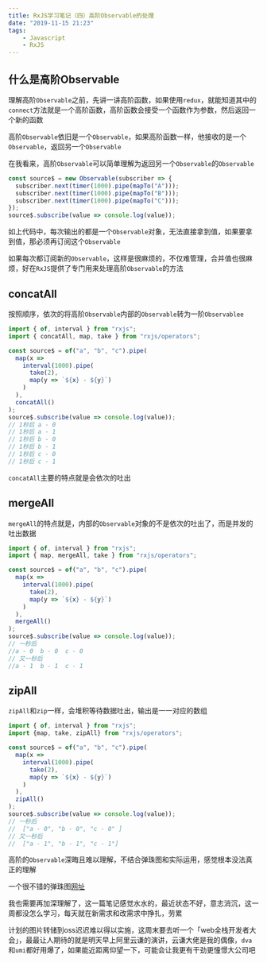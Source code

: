 ```yaml
---
title: RxJS学习笔记（四）高阶Observable的处理
date: "2019-11-15 21:23"
tags:
    - Javascript
    - RxJS
---
```


## 什么是高阶Observable

理解高阶`Observable`之前，先讲一讲高阶函数，如果使用`redux`，就能知道其中的`connect`方法就是一个高阶函数，高阶函数会接受一个函数作为参数，然后返回一个新的函数

高阶`Observable`依旧是一个`Observable`，如果高阶函数一样，他接收的是一个`Observable`，返回另一个`Observable`

在我看来，高阶`Observable`可以简单理解为返回另一个`Observable`的`Observable`

```javascript
const source$ = new Observable(subscriber => {
  subscriber.next(timer(1000).pipe(mapTo("A")));
  subscriber.next(timer(1000).pipe(mapTo("B")));
  subscriber.next(timer(1000).pipe(mapTo("C")));
});
source$.subscribe(value => console.log(value));
```

如上代码中，每次输出的都是一个`Observable`对象，无法直接拿到值，如果要拿到值，那必须再订阅这个`Observable`

如果每次都订阅新的`Observable`，这样是很麻烦的，不仅难管理，合并值也很麻烦，好在`RxJS`提供了专门用来处理高阶`Observable`的方法

## concatAll

按照顺序，依次的将高阶`Observable`内部的`Observable`转为一阶`Observablee`

```javascript
import { of, interval } from "rxjs";
import { concatAll, map, take } from "rxjs/operators";

const source$ = of("a", "b", "c").pipe(
  map(x =>
    interval(1000).pipe(
      take(2),
      map(y => `${x} - ${y}`)
    )
  ),
  concatAll()
);
source$.subscribe(value => console.log(value));
// 1秒后 a - 0
// 1秒后 a - 1
// 1秒后 b - 0
// 1秒后 b - 1
// 1秒后 c - 0
// 1秒后 c - 1
```

`concatAll`主要的特点就是会依次的吐出

## mergeAll

`mergeAll`的特点就是，内部的`Observable`对象的不是依次的吐出了，而是并发的吐出数据

```javascript
import { of, interval } from "rxjs";
import { map, mergeAll, take } from "rxjs/operators";

const source$ = of("a", "b", "c").pipe(
  map(x =>
    interval(1000).pipe(
      take(2),
      map(y => `${x} - ${y}`)
    )
  ),
  mergeAll()
);
source$.subscribe(value => console.log(value));
// 一秒后
//a - 0  b - 0  c - 0
// 又一秒后
//a - 1  b - 1  c - 1
```

## zipAll

`zipAll`和`zip`一样，会堆积等待数据吐出，输出是一一对应的数组

```javascript
import { of, interval } from "rxjs";
import {map, take, zipAll} from "rxjs/operators";

const source$ = of("a", "b", "c").pipe(
  map(x =>
    interval(1000).pipe(
      take(2),
      map(y => `${x} - ${y}`)
    )
  ),
  zipAll()
);
source$.subscribe(value => console.log(value));
// 一秒后
//  ["a - 0", "b - 0", "c - 0" ]
// 又一秒后
//  ["a - 1", "b - 1", "c - 1"]
```

高阶的`Observable`深晦且难以理解，不结合弹珠图和实际运用，感觉根本没法真正的理解

一个很不错的弹珠图[网址](https://rxviz.com/examples/custom)

我也需要再加深理解了，这一篇笔记感觉水水的，最近状态不好，意志消沉，这一周都没怎么学习，每天就在新需求和改需求中挣扎，劳累

计划的图片转储到oss迟迟难以得以实施，这周末要去听一个「web全栈开发者大会」，最最让人期待的就是明天早上阿里云谦的演讲，云谦大佬是我的偶像，`dva`和`umi`都好用爆了，如果能近距离仰望一下，可能会让我更有干劲更憧憬大公司吧





